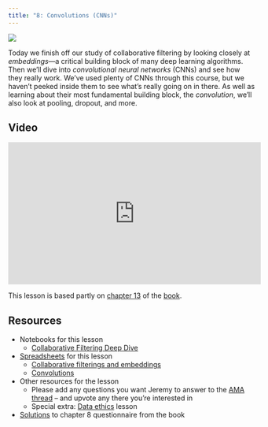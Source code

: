 ```yaml
---
title: "8: Convolutions (CNNs)"
---
```


::: {layout="[30,70]"}

![](images/excited_code2.png)

Today we finish off our study of collaborative filtering by looking closely at *embeddings*---a critical building block of many deep learning algorithms. Then we'll dive into *convolutional neural networks* (CNNs) and see how they really work. We've used plenty of CNNs through this course, but we haven't peeked inside them to see what's really going on in there. As well as learning about their most fundamental building block, the *convolution*, we'll also look at pooling, dropout, and more.

:::

## Video

<iframe width="514" height="289" src="https://www.youtube-nocookie.com/embed/htiNBPxcXgo?modestbranding=1" title="fast.ai lesson 8" frameborder="0" allow="accelerometer; clipboard-write; encrypted-media; gyroscope; picture-in-picture" allowfullscreen></iframe>

This lesson is based partly on [chapter 13](https://github.com/fastai/fastbook/blob/master/13_convolutions.ipynb) of the [book](https://www.amazon.com/Deep-Learning-Coders-fastai-PyTorch/dp/1492045527).

## Resources

- Notebooks for this lesson
  - [Collaborative Filtering Deep Dive](https://www.kaggle.com/code/jhoward/collaborative-filtering-deep-dive/notebook)
- [Spreadsheets](https://github.com/fastai/course22/tree/master/xl) for this lesson
  - [Collaborative filterings and embeddings](https://github.com/fastai/course22/blob/master/xl/collab_filter.xlsx)
  - [Convolutions](https://github.com/fastai/course22/blob/master/xl/conv-example.xlsx)
- Other resources for the lesson
  - Please add any questions you want Jeremy to answer to the [AMA thread](https://forums.fast.ai/t/jeremy-ama/97238) – and upvote any there you’re interested in
  - Special extra: [Data ethics](https://www.youtube.com/krIVOb23EH8) lesson
- [Solutions](https://forums.fast.ai/t/fastbook-chapter-8-questionnaire-solutions-wiki/69926) to chapter 8 questionnaire from the book
